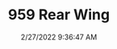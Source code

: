 ---
width: 2000
height: 1333
title: 959 Rear Wing
description: Rear wing on a black Porsche 959
date: 2/27/2022 9:36:47 AM
cameraMake: Sony
cameraModel: ILCE-7M3
lens: FE 35mm F1.4 GM
settingsfStop: f/1.4
settingsISO: ISO 100
settingsShutter: 1/800
settingsFocalLength: 35 mm
---
